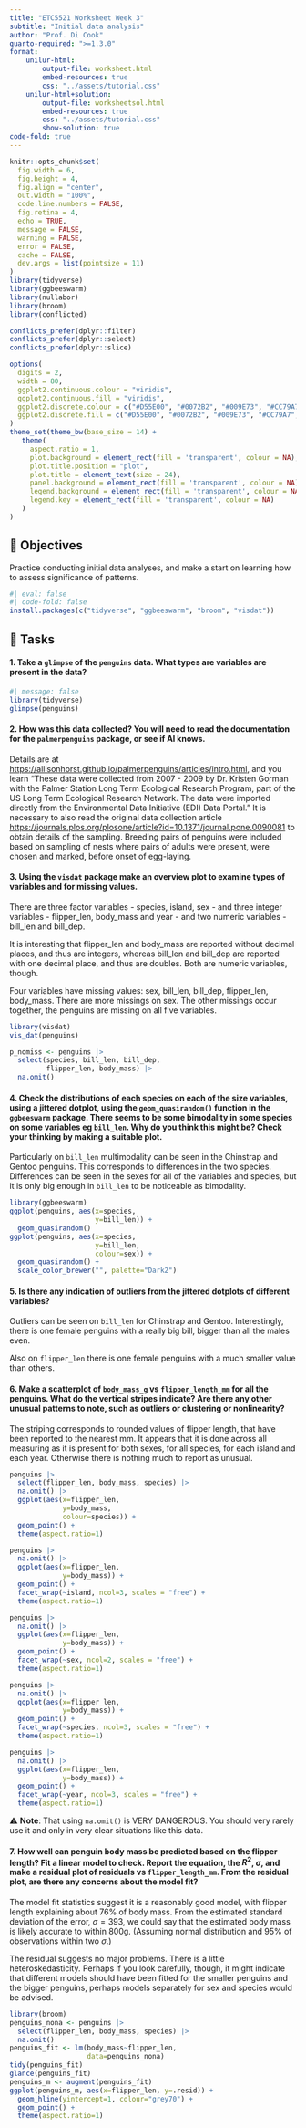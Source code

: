 ```yaml
---
title: "ETC5521 Worksheet Week 3"
subtitle: "Initial data analysis"
author: "Prof. Di Cook"
quarto-required: ">=1.3.0"
format:
    unilur-html:
        output-file: worksheet.html
        embed-resources: true
        css: "../assets/tutorial.css"
    unilur-html+solution:
        output-file: worksheetsol.html
        embed-resources: true
        css: "../assets/tutorial.css"
        show-solution: true
code-fold: true
---
```


```r
knitr::opts_chunk$set(
  fig.width = 6,
  fig.height = 4,
  fig.align = "center",
  out.width = "100%",
  code.line.numbers = FALSE,
  fig.retina = 4,
  echo = TRUE,
  message = FALSE,
  warning = FALSE,
  error = FALSE,
  cache = FALSE,
  dev.args = list(pointsize = 11)
)
library(tidyverse)
library(ggbeeswarm)
library(nullabor)
library(broom)
library(conflicted)

conflicts_prefer(dplyr::filter)
conflicts_prefer(dplyr::select)
conflicts_prefer(dplyr::slice)

options(
  digits = 2,
  width = 80,
  ggplot2.continuous.colour = "viridis",
  ggplot2.continuous.fill = "viridis",
  ggplot2.discrete.colour = c("#D55E00", "#0072B2", "#009E73", "#CC79A7", "#E69F00", "#56B4E9", "#F0E442"),
  ggplot2.discrete.fill = c("#D55E00", "#0072B2", "#009E73", "#CC79A7", "#E69F00", "#56B4E9", "#F0E442")
)
theme_set(theme_bw(base_size = 14) +
   theme(
     aspect.ratio = 1,
     plot.background = element_rect(fill = 'transparent', colour = NA),
     plot.title.position = "plot",
     plot.title = element_text(size = 24),
     panel.background = element_rect(fill = 'transparent', colour = NA),
     legend.background = element_rect(fill = 'transparent', colour = NA),
     legend.key = element_rect(fill = 'transparent', colour = NA)
   )
)
```

## 🎯 Objectives

Practice conducting initial data analyses, and make a start on learning how to assess significance of patterns. 

```r
#| eval: false
#| code-fold: false
install.packages(c("tidyverse", "ggbeeswarm", "broom", "visdat"))
```

## 🧩 Tasks 

#### 1. Take a `glimpse` of the `penguins` data. What types are variables are present in the data?

::: unilur-solution

```r
#| message: false
library(tidyverse)
glimpse(penguins)
```
:::


#### 2. How was this data collected? You will need to read the documentation for the `palmerpenguins` package, or see if AI knows.

::: unilur-solution
Details are at [https://allisonhorst.github.io/palmerpenguins/articles/intro.html](https://allisonhorst.github.io/palmerpenguins/articles/intro.html), and you learn "These data were collected from 2007 - 2009 by Dr. Kristen Gorman with the Palmer Station Long Term Ecological Research Program, part of the US Long Term Ecological Research Network. The data were imported directly from the Environmental Data Initiative (EDI) Data Portal." It is necessary to also read the original data collection article [https://journals.plos.org/plosone/article?id=10.1371/journal.pone.0090081](https://journals.plos.org/plosone/article?id=10.1371/journal.pone.0090081) to obtain details of the sampling. Breeding pairs of penguins were included based on sampling of nests where pairs of adults were present, were chosen and marked, before onset of egg-laying.
:::

#### 3. Using the `visdat` package make an overview plot to examine types of variables and for missing values. 

::: unilur-solution
There are three factor variables - species, island, sex - and three integer variables - flipper_len, body_mass and year - and two numeric variables - bill_len and bill_dep.

It is interesting that flipper_len and body_mass are reported without decimal places, and thus are integers, whereas bill_len and bill_dep are reported with one decimal place, and thus are doubles. Both are numeric variables, though.

Four variables have missing values: sex, bill_len, bill_dep, flipper_len, body_mass. There are more missings on sex. The other missings occur together, the penguins are missing on all five variables.

```r
library(visdat)
vis_dat(penguins)

p_nomiss <- penguins |>
  select(species, bill_len, bill_dep, 
         flipper_len, body_mass) |>
  na.omit()

```

:::

#### 4. Check the distributions of each species on each of the size variables, using a jittered dotplot, using the `geom_quasirandom()` function in the `ggbeeswarm` package. There seems to be some bimodality in some species on some variables eg `bill_len`. Why do you think this might be? Check your thinking by making a suitable plot.

::: unilur-solution

Particularly on `bill_len` multimodality can be seen in the Chinstrap and Gentoo penguins. This corresponds to differences in the two species. Differences can be seen in the sexes for all of the variables and species, but it is only big enough in `bill_len` to be noticeable as bimodality.

```r
library(ggbeeswarm)
ggplot(penguins, aes(x=species, 
                     y=bill_len)) +
  geom_quasirandom() 
ggplot(penguins, aes(x=species, 
                     y=bill_len, 
                     colour=sex)) +
  geom_quasirandom() +
  scale_color_brewer("", palette="Dark2")

```

:::

#### 5. Is there any indication of outliers from the jittered dotplots of different variables?

::: unilur-solution

Outliers can be seen on `bill_len` for Chinstrap and Gentoo. Interestingly, there is one female penguins with a really big bill, bigger than all the males even.

Also on `flipper_len` there is one female penguins with a much smaller value than others.

:::

#### 6. Make a scatterplot of `body_mass_g` vs `flipper_length_mm` for all the penguins. What do the vertical stripes indicate? Are there any other unusual patterns to note, such as outliers or clustering or nonlinearity?

::: unilur-solution

The striping corresponds to rounded values of flipper length, that have been reported to the nearest mm. It appears that it is done across all measuring as it is present for both sexes, for all species, for each island and each year. Otherwise there is nothing much to report as unusual. 

```r
penguins |>
  select(flipper_len, body_mass, species) |>
  na.omit() |>
  ggplot(aes(x=flipper_len,
             y=body_mass, 
             colour=species)) +
  geom_point() +
  theme(aspect.ratio=1)

penguins |>
  na.omit() |>
  ggplot(aes(x=flipper_len,
             y=body_mass)) +
  geom_point() +
  facet_wrap(~island, ncol=3, scales = "free") +
  theme(aspect.ratio=1)

penguins |>
  na.omit() |>
  ggplot(aes(x=flipper_len,
             y=body_mass)) +
  geom_point() +
  facet_wrap(~sex, ncol=2, scales = "free") +
  theme(aspect.ratio=1)

penguins |>
  na.omit() |>
  ggplot(aes(x=flipper_len,
             y=body_mass)) +
  geom_point() +
  facet_wrap(~species, ncol=3, scales = "free") +
  theme(aspect.ratio=1)

penguins |>
  na.omit() |>
  ggplot(aes(x=flipper_len,
             y=body_mass)) +
  geom_point() +
  facet_wrap(~year, ncol=3, scales = "free") +
  theme(aspect.ratio=1)
```

⚠️ **Note**: That using `na.omit()` is VERY DANGEROUS. You should very rarely use it and only in very clear situations like this data.
:::

#### 7. How well can penguin body mass be predicted based on the flipper length? Fit a linear model to check. Report the equation, the $R^2$, $\sigma$, and make a residual plot of residuals vs `flipper_length_mm`. From the residual plot, are there any concerns about the model fit?

::: unilur-solution

The model fit statistics suggest it is a reasonably good model, with flipper length explaining about 76% of body mass. From the estimated standard deviation of the error, $\sigma=393$, we could say that the estimated body mass is likely accurate to within 800g. (Assuming normal distribution and 95% of observations within two $\sigma$.)

The residual suggests no major problems. There is a little heteroskedasticity. Perhaps if you look carefully, though, it might indicate that different models should have been fitted for the smaller penguins and the bigger penguins, perhaps models separately for sex and species would be advised.

```r
library(broom)
penguins_nona <- penguins |>
  select(flipper_len, body_mass, species) |>
  na.omit()
penguins_fit <- lm(body_mass~flipper_len,
                   data=penguins_nona)
tidy(penguins_fit)
glance(penguins_fit)
penguins_m <- augment(penguins_fit)
ggplot(penguins_m, aes(x=flipper_len, y=.resid)) +
  geom_hline(yintercept=1, colour="grey70") +
  geom_point() +
  theme(aspect.ratio=1)
```

:::


